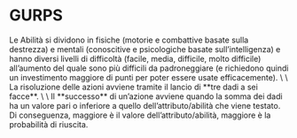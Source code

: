 
# GURPS

<GraphRule>
Le Abilità si dividono in fisiche (motorie e combattive basate sulla destrezza) e mentali (conoscitive e psicologiche basate sull’intelligenza) e hanno diversi livelli di difficoltà (facile, media, difficile, molto difficile) all’aumento del quale sono più difficili da padroneggiare (e richiedono quindi un investimento maggiore di punti per poter essere usate efficacemente). \
\
La risoluzione delle azioni avviene tramite il lancio di **tre dadi a sei facce**. \
\
Il **successo** di un’azione avviene quando la somma dei dadi ha un valore pari o inferiore a quello dell’attributo/abilità che viene testato. Di conseguenza, maggiore è il valore dell’attributo/abilità, maggiore è la probabilità di riuscita.
</GraphRule>

<GurpsGraph />
